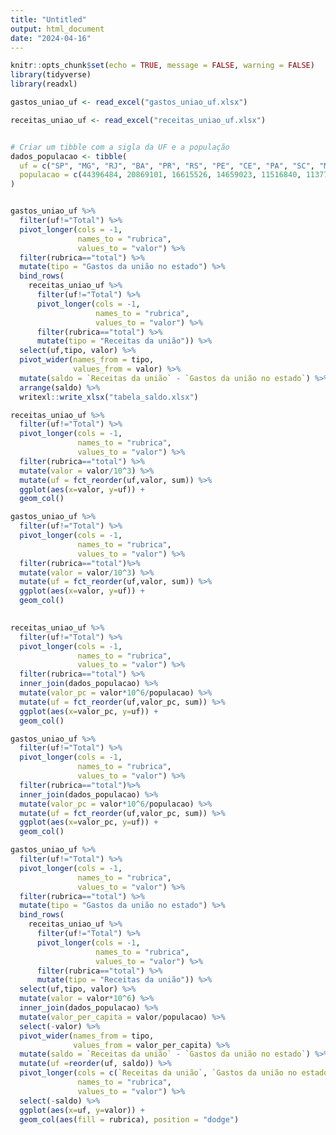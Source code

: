 ```yaml
---
title: "Untitled"
output: html_document
date: "2024-04-16"
---
```


```r
knitr::opts_chunk$set(echo = TRUE, message = FALSE, warning = FALSE)
library(tidyverse)
library(readxl)

gastos_uniao_uf <- read_excel("gastos_uniao_uf.xlsx")

receitas_uniao_uf <- read_excel("receitas_uniao_uf.xlsx")


# Criar um tibble com a sigla da UF e a população
dados_populacao <- tibble(
  uf = c("SP", "MG", "RJ", "BA", "PR", "RS", "PE", "CE", "PA", "SC", "MA", "GO", "AM", "ES", "PB", "RN", "MT", "AL", "PI", "DF", "MS", "SE", "RO", "TO", "AC", "AP", "RR"),
  populacao = c(44396484, 20869101, 16615526, 14659023, 11516840, 11377239, 9051113, 8936431, 8442962, 7252502, 6800605, 6950976, 4207714, 3975100, 4030961, 3303953, 3484466, 3125254, 3270174, 3094325, 2839188, 2211868, 1816948, 1607363, 906876, 877613, 652713)
)



```

```r
gastos_uniao_uf %>%
  filter(uf!="Total") %>%
  pivot_longer(cols = -1,
               names_to = "rubrica",
               values_to = "valor") %>%
  filter(rubrica=="total") %>%
  mutate(tipo = "Gastos da união no estado") %>%
  bind_rows(
    receitas_uniao_uf %>%
      filter(uf!="Total") %>%
      pivot_longer(cols = -1,
                   names_to = "rubrica",
                   values_to = "valor") %>%
      filter(rubrica=="total") %>%
      mutate(tipo = "Receitas da união")) %>%
  select(uf,tipo, valor) %>%
  pivot_wider(names_from = tipo,
              values_from = valor) %>%
  mutate(saldo = `Receitas da união` - `Gastos da união no estado`) %>%
  arrange(saldo) %>%
  writexl::write_xlsx("tabela_saldo.xlsx")

```


```r

receitas_uniao_uf %>%
  filter(uf!="Total") %>%
  pivot_longer(cols = -1,
               names_to = "rubrica",
               values_to = "valor") %>%
  filter(rubrica=="total") %>%
  mutate(valor = valor/10^3) %>%
  mutate(uf = fct_reorder(uf,valor, sum)) %>%
  ggplot(aes(x=valor, y=uf)) +
  geom_col()

```

```r
gastos_uniao_uf %>%
  filter(uf!="Total") %>%
  pivot_longer(cols = -1,
               names_to = "rubrica",
               values_to = "valor") %>%
  filter(rubrica=="total")%>%
  mutate(valor = valor/10^3) %>%
  mutate(uf = fct_reorder(uf,valor, sum)) %>%
  ggplot(aes(x=valor, y=uf)) +
  geom_col()
 
```

```r
receitas_uniao_uf %>%
  filter(uf!="Total") %>%
  pivot_longer(cols = -1,
               names_to = "rubrica",
               values_to = "valor") %>%
  filter(rubrica=="total") %>%
  inner_join(dados_populacao) %>%
  mutate(valor_pc = valor*10^6/populacao) %>%
  mutate(uf = fct_reorder(uf,valor_pc, sum)) %>%
  ggplot(aes(x=valor_pc, y=uf)) +
  geom_col()


```


```r

gastos_uniao_uf %>%
  filter(uf!="Total") %>%
  pivot_longer(cols = -1,
               names_to = "rubrica",
               values_to = "valor") %>%
  filter(rubrica=="total")%>%
  inner_join(dados_populacao) %>%
  mutate(valor_pc = valor*10^6/populacao) %>%
  mutate(uf = fct_reorder(uf,valor_pc, sum)) %>%
  ggplot(aes(x=valor_pc, y=uf)) +
  geom_col()

```

```r
gastos_uniao_uf %>%
  filter(uf!="Total") %>%
  pivot_longer(cols = -1,
               names_to = "rubrica",
               values_to = "valor") %>%
  filter(rubrica=="total") %>%
  mutate(tipo = "Gastos da união no estado") %>%
  bind_rows(
    receitas_uniao_uf %>%
      filter(uf!="Total") %>%
      pivot_longer(cols = -1,
                   names_to = "rubrica",
                   values_to = "valor") %>%
      filter(rubrica=="total") %>%
      mutate(tipo = "Receitas da união")) %>%
  select(uf,tipo, valor) %>%
  mutate(valor = valor*10^6) %>%
  inner_join(dados_populacao) %>%
  mutate(valor_per_capita = valor/populacao) %>%
  select(-valor) %>%
  pivot_wider(names_from = tipo,
              values_from = valor_per_capita) %>%
  mutate(saldo = `Receitas da união` - `Gastos da união no estado`) %>%
  mutate(uf =reorder(uf, saldo)) %>%
  pivot_longer(cols = c(`Receitas da união`, `Gastos da união no estado`),
               names_to = "rubrica",
               values_to = "valor") %>%
  select(-saldo) %>%
  ggplot(aes(x=uf, y=valor)) +
  geom_col(aes(fill = rubrica), position = "dodge")

```

